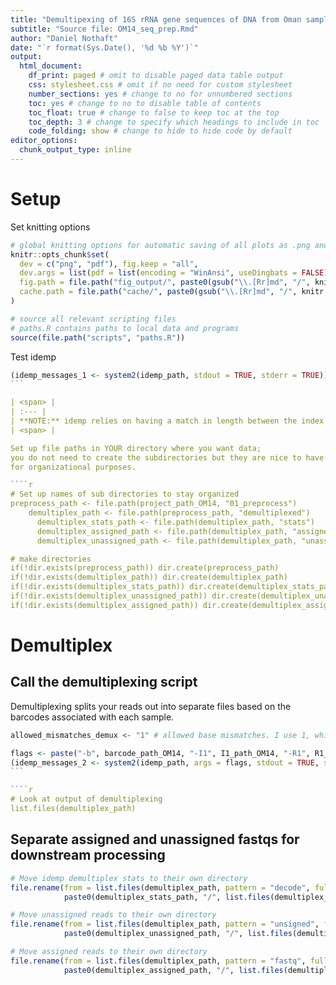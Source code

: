 ```yaml
---
title: "Demultipexing of 16S rRNA gene sequences of DNA from Oman samples collected in 2014"
subtitle: "Source file: OM14_seq_prep.Rmd"
author: "Daniel Nothaft"
date: "`r format(Sys.Date(), '%d %b %Y')`"
output:
  html_document: 
    df_print: paged # omit to disable paged data table output
    css: stylesheet.css # omit if no need for custom stylesheet
    number_sections: yes # change to no for unnumbered sections
    toc: yes # change to no to disable table of contents
    toc_float: true # change to false to keep toc at the top
    toc_depth: 3 # change to specify which headings to include in toc
    code_folding: show # change to hide to hide code by default
editor_options:
  chunk_output_type: inline
---
```


# Setup

Set knitting options
```r
# global knitting options for automatic saving of all plots as .png and .pdf. Also sets cache directory.
knitr::opts_chunk$set(
  dev = c("png", "pdf"), fig.keep = "all",
  dev.args = list(pdf = list(encoding = "WinAnsi", useDingbats = FALSE)),
  fig.path = file.path("fig_output/", paste0(gsub("\\.[Rr]md", "/", knitr::current_input()))),
  cache.path = file.path("cache/", paste0(gsub("\\.[Rr]md", "/", knitr::current_input())))
)
```

```r
# source all relevant scripting files
# paths.R contains paths to local data and programs
source(file.path("scripts", "paths.R"))
```

Test idemp
````r
(idemp_messages_1 <- system2(idemp_path, stdout = TRUE, stderr = TRUE)) # Check that idemp is in your path and you can run shell commands from R
```

| <span> |
| :--- | 
| **NOTE:** idemp relies on having a match in length between the index file and and the barcode sequences. Since the index file usually includes a extra linker basepair (making it 13bp long), you should append the barcode sequences with "N" to make sure each is 13bp long. If you are not sure of the length of index reads, check with the sequencing center. If your index reads are 12bp long, you do NOT need to add an "N". |
| <span> |

Set up file paths in YOUR directory where you want data; 
you do not need to create the subdirectories but they are nice to have
for organizational purposes. 

````r
# Set up names of sub directories to stay organized
preprocess_path <- file.path(project_path_OM14, "01_preprocess")
    demultiplex_path <- file.path(preprocess_path, "demultiplexed")
      demultiplex_stats_path <- file.path(demultiplex_path, "stats")  
      demultiplex_assigned_path <- file.path(demultiplex_path, "assigned")
      demultiplex_unassigned_path <- file.path(demultiplex_path, "unassigned")

# make directories
if(!dir.exists(preprocess_path)) dir.create(preprocess_path)
if(!dir.exists(demultiplex_path)) dir.create(demultiplex_path)
if(!dir.exists(demultiplex_stats_path)) dir.create(demultiplex_stats_path)
if(!dir.exists(demultiplex_unassigned_path)) dir.create(demultiplex_unassigned_path)
if(!dir.exists(demultiplex_assigned_path)) dir.create(demultiplex_assigned_path)
````

# Demultiplex
## Call the demultiplexing script
Demultiplexing splits your reads out into separate files based on the barcodes associated with each sample. 

````r
allowed_mismatches_demux <- "1" # allowed base mismatches. I use 1, which is the idemp default. Note: this should be of character class, not a number/double.

flags <- paste("-b", barcode_path_OM14, "-I1", I1_path_OM14, "-R1", R1_path_OM14, "-R2", R2_path_OM14, "-m",  allowed_mismatches_demux, "-o", demultiplex_path) 
(idemp_messages_2 <- system2(idemp_path, args = flags, stdout = TRUE, stderr = TRUE))
```

````r
# Look at output of demultiplexing
list.files(demultiplex_path)
````

## Separate assigned and unassigned fastqs for downstream processing

```r
# Move idemp demultiplex stats to their own directory
file.rename(from = list.files(demultiplex_path, pattern = "decode", full.names = TRUE), to =
            paste0(demultiplex_stats_path, "/", list.files(demultiplex_path, pattern = "decode", full.names = FALSE)))

# Move unassigned reads to their own directory
file.rename(from = list.files(demultiplex_path, pattern = "unsigned", full.names = TRUE), to =
            paste0(demultiplex_unassigned_path, "/", list.files(demultiplex_path, pattern = "unsigned", full.names = FALSE)))

# Move assigned reads to their own directory
file.rename(from = list.files(demultiplex_path, pattern = "fastq", full.names = TRUE), to = 
            paste0(demultiplex_assigned_path, "/", list.files(demultiplex_path, pattern = "fastq", full.names = FALSE)))
````
